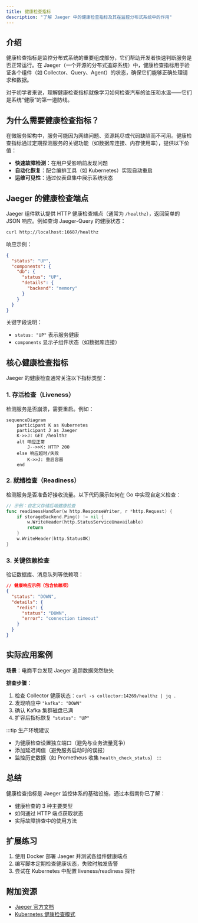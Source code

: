 ```yaml
---
title: 健康检查指标
description: "了解 Jaeger 中的健康检查指标及其在监控分布式系统中的作用"
---
```


## 介绍

健康检查指标是监控分布式系统的重要组成部分，它们帮助开发者快速判断服务是否正常运行。在 Jaeger（一个开源的分布式追踪系统）中，健康检查指标用于验证各个组件（如 Collector、Query、Agent）的状态，确保它们能够正确处理请求和数据。

对于初学者来说，理解健康检查指标就像学习如何检查汽车的油压和水温——它们是系统“健康”的第一道防线。

## 为什么需要健康检查指标？

在微服务架构中，服务可能因为网络问题、资源耗尽或代码缺陷而不可用。健康检查指标通过定期探测服务的关键功能（如数据库连接、内存使用率），提供以下价值：
- **快速故障检测**：在用户受影响前发现问题
- **自动化恢复**：配合编排工具（如 Kubernetes）实现自动重启
- **运维可见性**：通过仪表盘集中展示系统状态

## Jaeger 的健康检查端点

Jaeger 组件默认提供 HTTP 健康检查端点（通常为 `/healthz`），返回简单的 JSON 响应。例如查询 Jaeger-Query 的健康状态：

```bash
curl http://localhost:16687/healthz
```

响应示例：
```json
{
  "status": "UP",
  "components": {
    "db": {
      "status": "UP",
      "details": {
        "backend": "memory"
      }
    }
  }
}
```

关键字段说明：
- `status: "UP"` 表示服务健康
- `components` 显示子组件状态（如数据库连接）

## 核心健康检查指标

Jaeger 的健康检查通常关注以下指标类型：

### 1. 存活检查（Liveness）
检测服务是否崩溃，需要重启。例如：
```mermaid
sequenceDiagram
    participant K as Kubernetes
    participant J as Jaeger
    K->>J: GET /healthz
    alt 响应正常
        J-->>K: HTTP 200
    else 响应超时/失败
        K->>J: 重启容器
    end
```

### 2. 就绪检查（Readiness）
检测服务是否准备好接收流量。以下代码展示如何在 Go 中实现自定义检查：

```go
// 示例：自定义存储后端健康检查
func readinessHandler(w http.ResponseWriter, r *http.Request) {
    if storageBackend.Ping() != nil {
        w.WriteHeader(http.StatusServiceUnavailable)
        return
    }
    w.WriteHeader(http.StatusOK)
}
```

### 3. 关键依赖检查
验证数据库、消息队列等依赖项：

```json
// 健康响应示例（包含依赖项）
{
  "status": "DOWN",
  "details": {
    "redis": {
      "status": "DOWN",
      "error": "connection timeout"
    }
  }
}
```

## 实际应用案例

**场景**：电商平台发现 Jaeger 追踪数据突然缺失<br />

**排查步骤**：
1. 检查 Collector 健康状态：`curl -s collector:14269/healthz | jq .`
2. 发现响应中 `"kafka": "DOWN"`
3. 确认 Kafka 集群磁盘已满
4. 扩容后指标恢复 `"status": "UP"`

:::tip 生产环境建议
- 为健康检查设置独立端口（避免与业务流量竞争）
- 添加延迟阈值（避免服务启动时的误报）
- 监控历史数据（如 Prometheus 收集 `health_check_status`）
:::

## 总结

健康检查指标是 Jaeger 监控体系的基础设施，通过本指南你已了解：
- 健康检查的 3 种主要类型
- 如何通过 HTTP 端点获取状态
- 实际故障排查中的使用方法

## 扩展练习
1. 使用 Docker 部署 Jaeger 并测试各组件健康端点
2. 编写脚本定期检查健康状态，失败时触发告警
3. 尝试在 Kubernetes 中配置 liveness/readiness 探针

## 附加资源
- [Jaeger 官方文档](https://www.jaegertracing.io/docs/)
- [Kubernetes 健康检查模式](https://kubernetes.io/docs/tasks/configure-pod-container/configure-liveness-readiness-startup-probes/)